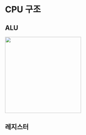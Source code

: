 
# CPU 구조

## ALU

<Image
  src="https://user-images.githubusercontent.com/64428916/210801539-b049a386-9415-4757-8ef5-7e1321d6aac7.png"
  height="250px"
/>

## 레지스터

##
